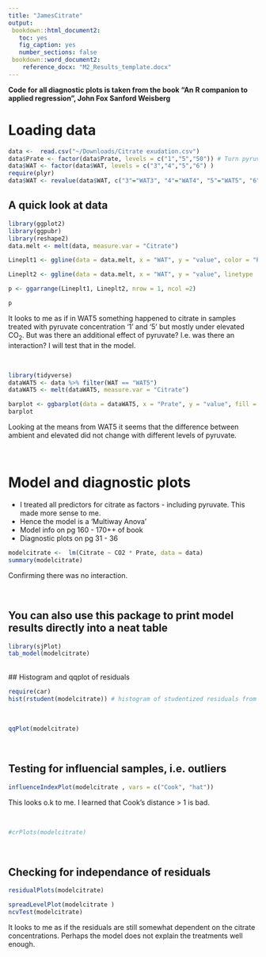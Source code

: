 ```yaml
---
title: "JamesCitrate"
output: 
 bookdown::html_document2:
   toc: yes
   fig_caption: yes
   number_sections: false
 bookdown::word_document2:
    reference_docx: "M2_Results_template.docx"
---
```


**Code for all diagnostic plots is taken from the book "An R companion to applied regression", John Fox Sanford Weisberg**

# Loading data
```r
data <-  read.csv("~/Downloads/Citrate exudation.csv") 
data$Prate <- factor(data$Prate, levels = c("1","5","50")) # Turn pyruvate into a treatment factor, not a numerical variable. It is more of a treatment level, rather then many different pyruvate concentrations. 
data$WAT <- factor(data$WAT, levels = c("3","4","5","6") )
require(plyr)
data$WAT <- revalue(data$WAT, c("3"="WAT3", "4"="WAT4", "5"="WAT5", "6"="WAT6"))

```
  

  
## A quick look at data  
```r

library(ggplot2)
library(ggpubr)
library(reshape2)
data.melt <- melt(data, measure.var = "Citrate")

Lineplt1 <- ggline(data = data.melt, x = "WAT", y = "value", color = "Prate", add = c("mean_se"), ylab = "Citrate concentration")

Lineplt2 <- ggline(data = data.melt, x = "WAT", y = "value", linetype  = "CO2", add = c("mean_se"), ylab = "Citrate concentration")

p <- ggarrange(Lineplt1, Lineplt2, nrow = 1, ncol =2)

p 
```

It looks to me as if in WAT5 something happened to citrate in samples treated with pyruvate concentration '1' and '5' but mostly under elevated CO<sub>2</sub>. But was there an additional effect of pyruvate? I.e. was there an interaction? I will test that in the model. 

<br/>
```r
library(tidyverse)
dataWAT5 <- data %>% filter(WAT == "WAT5")
dataWAT5 <- melt(dataWAT5, measure.var = "Citrate")

barplot <- ggbarplot(data = dataWAT5, x = "Prate", y = "value", fill = "CO2", add = c("mean_se"), position = position_dodge(0.7) , ylab = "Citrate concentration") + ggtitle("Week 5 after treatment")
barplot
```
Looking at the means from WAT5 it seems that the difference between ambient and elevated did not change with different levels of pyruvate.


<br/>
  
# Model and diagnostic plots
- I treated all predictors for citrate as factors - including pyruvate. This made more sense to me. 
- Hence the model is a 'Multiway Anova'
- Model info on pg 160 - 170++ of book 
- Diagnostic plots on pg 31 - 36

```r
modelcitrate <-  lm(Citrate ~ CO2 * Prate, data = data)
summary(modelcitrate)
```

Confirming there was no interaction. 


<br/>  

## You can also use this package to print model results directly into a neat table
```r
library(sjPlot)
tab_model(modelcitrate)
```
  
<br/>
## Histogram and qqplot of residuals
```r
require(car)
hist(rstudent(modelcitrate)) # histogram of studentized residuals from regression
```

<br/>
```r
qqPlot(modelcitrate)  
```

<br/>

## Testing for influencial samples, i.e. outliers
```r
influenceIndexPlot(modelcitrate , vars = c("Cook", "hat"))
```
This looks o.k to me. I learned that Cook's distance > 1 is bad. 


<br/>
```r
#crPlots(modelcitrate)
```


<br/>  

## Checking for independance of residuals
```r
residualPlots(modelcitrate)
```

```r
spreadLevelPlot(modelcitrate )
ncvTest(modelcitrate)
```

It looks to me as if the residuals are still somewhat dependent on the citrate concentrations. Perhaps the model does not explain the treatments well enough. 





